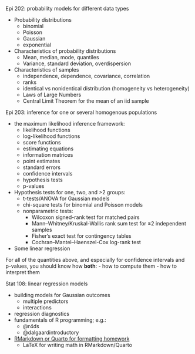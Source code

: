 
Epi 202: probability models for different data types

- Probability distributions
    -   binomial
    -   Poisson
    -   Gaussian
    -   exponential
- Characteristics of probability distributions
    - Mean, median, mode, quantiles
    - Variance, standard deviation, overdispersion
- Characteristics of samples
    - independence, dependence, covariance, correlation
    - ranks
    - identical vs nonidentical distribution (homogeneity vs heterogeneity)
    - Laws of Large Numbers
    - Central Limit Theorem for the mean of an iid sample

Epi 203: inference for one or several homogenous populations

* the maximum likelihood inference framework:
    + likelihood functions
    + log-likelihood functions
    + score functions
    + estimating equations
    + information matrices
    + point estimates
    + standard errors
    + confidence intervals
    + hypothesis tests
    + p-values
* Hypothesis tests for one, two, and >2 groups:
    + t-tests/ANOVA for Gaussian models
    + chi-square tests for binomial and Poisson models
    + nonparametric tests:
        - Wilcoxon signed-rank test for matched pairs
        - Mann–Whitney/Kruskal-Wallis rank sum test for ≥2 independent samples
        - Fisher's exact test for contingency tables
        - Cochran–Mantel–Haenszel-Cox log-rank test
* Some linear regression

For all of the quantities above, 
and especially for confidence intervals and p-values, 
you should know how **both**:
- how to compute them
- how to interpret them

Stat 108: linear regression models

* building models for Gaussian outcomes
    + multiple predictors
    + interactions
* regression diagnostics
* fundamentals of R programming; e.g.:     
    + @r4ds
    + @dalgaardintroductory
* [RMarkdown or Quarto for formatting homework](https://r4ds.hadley.nz/quarto)
    + LaTeX for writing math in RMarkdown/Quarto
